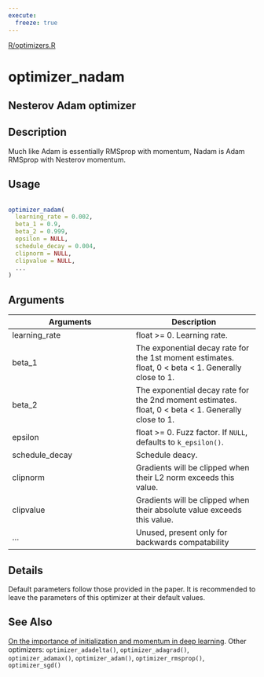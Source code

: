 ```yaml
---
execute:
  freeze: true
---
```


[R/optimizers.R](https://github.com/rstudio/keras//blob/main/R/optimizers.R#L242) 

# optimizer_nadam

## Nesterov Adam optimizer

## Description
 Much like Adam is essentially RMSprop with momentum, Nadam is Adam RMSprop with Nesterov momentum. 


## Usage
```r
 
optimizer_nadam( 
  learning_rate = 0.002, 
  beta_1 = 0.9, 
  beta_2 = 0.999, 
  epsilon = NULL, 
  schedule_decay = 0.004, 
  clipnorm = NULL, 
  clipvalue = NULL, 
  ... 
) 
```

## Arguments
|Arguments|Description|
|---|---|
| learning_rate | float >= 0. Learning rate. |
| beta_1 | The exponential decay rate for the 1st moment estimates. float, 0 < beta < 1. Generally close to 1. |
| beta_2 | The exponential decay rate for the 2nd moment estimates. float, 0 < beta < 1. Generally close to 1. |
| epsilon | float >= 0. Fuzz factor. If `NULL`, defaults to `k_epsilon()`. |
| schedule_decay | Schedule deacy. |
| clipnorm | Gradients will be clipped when their L2 norm exceeds this value. |
| clipvalue | Gradients will be clipped when their absolute value exceeds this value. |
| ... | Unused, present only for backwards compatability |

## Details
 Default parameters follow those provided in the paper. It is recommended to leave the parameters of this optimizer at their default values. 





## See Also
 [On the importance of initialization and momentum in deep learning](https://www.cs.toronto.edu/~fritz/absps/momentum.pdf).  Other optimizers:  `optimizer_adadelta()`, `optimizer_adagrad()`, `optimizer_adamax()`, `optimizer_adam()`, `optimizer_rmsprop()`, `optimizer_sgd()` 

